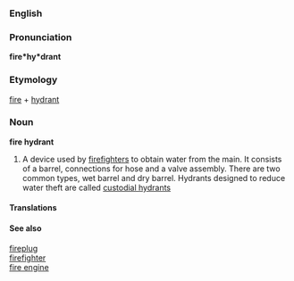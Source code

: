 ===English===
===Pronunciation===
'''fire*hy*drant'''

===Etymology===
[[fire]] + [[hydrant]]

=== Noun ===
'''fire hydrant'''

#A device used by [[firefighter]]s to obtain water from the main. It consists of a barrel, connections for hose and a valve assembly. There are two common types, wet barrel and dry barrel. Hydrants designed to reduce water theft are called [[custodial hydrants]]


====Translations====

====See also====
[[fireplug]]<br>
[[firefighter]]<br>
[[fire engine]]<br>